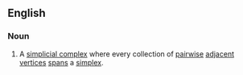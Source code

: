 ==English==

===Noun===
{{en-noun|es}}

# {{lb|en|topology}} A [[simplicial complex]] where every collection of [[pairwise]] [[adjacency|adjacent]] [[vertices]] [[span#Verb|spans]] a [[simplex]].